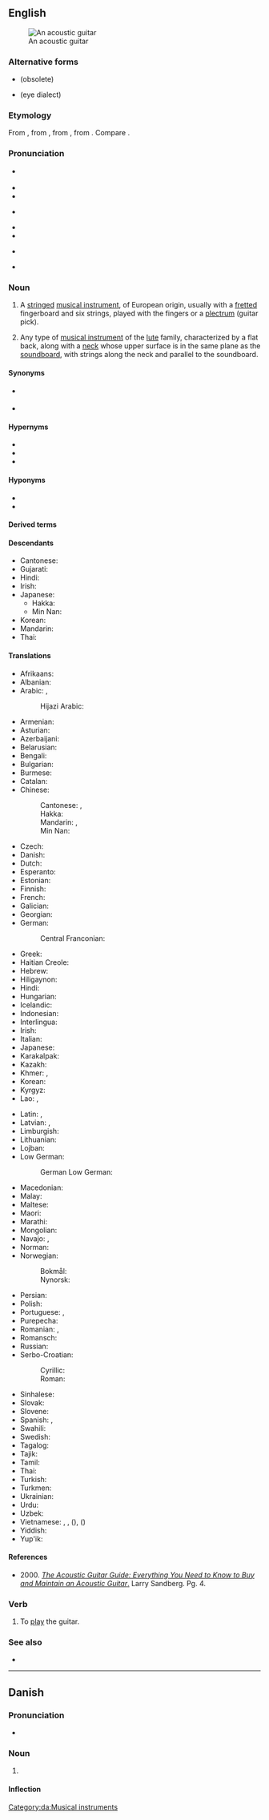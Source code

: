 ==English==
{{wikipedia}}
[[Image:Spanish guitar.jpg|thumb|An acoustic guitar]]

===Alternative forms===
* {{l|en|guittar}} (obsolete)
* {{l|en|gittar}} (eye dialect)

===Etymology===
From {{der|en|es|guitarra}}, from {{der|en|ar|قِيثَارَة}}, from {{der|en|la|cithara}}, from {{der|en|grc|κιθάρα}}. Compare {{m|en|cither}}.

===Pronunciation===
* {{a|UK}} {{IPA|/ɡɪˈtɑː(ɹ)/|lang=en}}
* {{audio|en-uk-guitar.ogg|Audio (UK)|lang=en}}
* {{rhymes|ɑː(ɹ)|lang=en}}
* {{a|GenAm}} {{IPA|/ɡɪˈtɑɹ/|lang=en}}
* {{audio|en-us-guitar.ogg|Audio (US)|lang=en}}
* {{rhymes|ɑː(ɹ)|lang=en}}
* {{a|Southern US}} {{IPA|/ˈɡɪ.tɑɹ/|lang=en}}
* {{rhymes|ɑː(ɹ)|lang=en}}
*: {{hyphenation|gui|tar|lang=en}}

===Noun===
{{en-noun}}

# {{lb|en|musical instrument}} A [[string]]ed [[musical instrument]], of European origin, usually with a [[fretted]] fingerboard and six strings, played with the fingers or a [[plectrum]] (guitar pick).
# {{lb|en|musical instrument}} Any type of [[musical instrument]] of the [[lute]] family, characterized by a flat back, along with a [[neck]] whose upper surface is in the same plane as the [[soundboard]], with strings along the neck and parallel to the soundboard.

====Synonyms====
* {{l|en|axe}} {{qualifier|slang}}
* {{l|en|gat}} {{qualifier|New Zealand slang}}

====Hypernyms====
* {{l|en|chordophone}}
* {{l|en|lute}}
* {{l|en|stringed instrument}}

====Hyponyms====
* {{l|en|acoustic guitar}}
* {{l|en|electric guitar}}

====Derived terms====
{{der4|acoustic guitar|air guitar|armónico guitar|banjitar|baritone guitar|Baroque guitar|bass guitar|bowed guitar|cigar box guitar|classical guitar|console steel guitar|contraguitar|eight-string guitar|electric guitar|flamenco guitar|four-string guitar|guitar cello|guitarist|guitarfish|guitjo|harp guitar|lap steel guitar|lead guitar|lute guitar|moon guitar|nylon-string guitar|parlor guitar|pedal steel guitar|Portuguese guitar|resonator guitar|rhythm guitar|romantic guitar|Russian guitar|Schrammel guitar|Selmer guitar|seven-string guitar|slide guitar|Spanish guitar|steel guitar|tenor guitar|twelve-stringed guitar|lang=en}}

====Descendants====
{{der-top|Terms borrowed from ''guitar''}}
* Cantonese: {{l|yue|結他|tr=git3 taa1}}
* Gujarati: {{l|gu|ગિટાર}}
* Hindi: {{l|hi|गिटार}}
* Irish: {{l|ga|giotár}}
* Japanese: {{l|ja|ギター|tr=gitā}}
** Hakka: {{l|hak|吉他|tr=kí-tá}}
** Min Nan: {{l|nan|吉他|tr=gì-tà, gih-tah}}
* Korean: {{l|ko|기타}}
* Mandarin: {{l|cmn|吉他|tr=jítā}}
* Thai: {{l|th|กีตาร์}}
{{der-bottom}}

====Translations====
{{trans-top|musical instrument}}
* Afrikaans: {{t|af|kitaar}}
* Albanian: {{t+|sq|kitarë|f}}
* Arabic: {{t|ar|قِيثَارَة|f}}, {{t|ar|جِيتَار|m|tr=gitār}}
*: Hijazi Arabic: {{t|acw|قيتار|m|tr=gītār}}
* Armenian: {{t+|hy|կիթառ}}
* Asturian: {{t|ast|guitarra|f}}
* Azerbaijani: {{t+|az|gitara}}
* Belarusian: {{t|be|гіта́ра|f}}
* Bengali: {{t|bn|গিটার|sc=Beng}}
* Bulgarian: {{t|bg|кита́ра|f}}
* Burmese: {{t+|my|ဂီတာ|sc=Mymr}}
* Catalan: {{t+|ca|guitarra|f}}
* Chinese:
*: Cantonese: {{t|yue|結他|sc=Hani}}, {{t|yue|结他|tr=git3 taa1|sc=Hani}}
*: Hakka: {{t|hak|吉他|tr=kí-tá|sc=Hani}}
*: Mandarin: {{t+|cmn|吉他|tr=jítā|sc=Hani}}, {{t+|cmn|六弦琴|tr=liùxiánqín|sc=Hani}}
*: Min Nan: {{t|nan|吉他|tr=gih-tah}}
* Czech: {{t+|cs|kytara|f}}
* Danish: {{t+|da|guitar|c}}
* Dutch: {{t+|nl|gitaar|f}}
* Esperanto: {{t|eo|gitaro}}
* Estonian: {{t|et|kitarr}}
* Finnish: {{t+|fi|kitara}}
* French: {{t+|fr|guitare|f}}
* Galician: {{t+|gl|guitarra|f}}
* Georgian: {{t|ka|გიტარა|sc=Geor}}
* German: {{t+|de|Gitarre|f}}
*: Central Franconian: {{t|gmw-cfr|Jitta|f}}
* Greek: {{t+|el|κιθάρα|f}}
* Haitian Creole: {{t|ht|gita}}
* Hebrew: {{t+|he|גִּיטָרָה|f|tr=gitara}}
* Hiligaynon: {{t|hil|gitara}}
* Hindi: {{t|hi|गिटार|sc=Deva}}
* Hungarian: {{t+|hu|gitár}}
* Icelandic: {{t+|is|gítar|m}}
* Indonesian: {{t+|id|gitar}}
* Interlingua: {{t|ia|guitarra}}
* Irish: {{t+|ga|giotár|m}}
* Italian: {{t+|it|chitarra|f}}
* Japanese: {{t+|ja|ギター|tr=gitā}}
* Karakalpak: {{t|kaa|gitar}}
* Kazakh: {{t|kk|гитара|sc=Cyrl}}
* Khmer: {{t|km|គីតា}}, {{t|km|ហ្គីតា}}
* Korean: {{t+|ko|기타}}
* Kyrgyz: {{t+|ky|гитара|sc=Cyrl}}
* Lao: {{t|lo|ກິຕາ|sc=Laoo}}, {{t|lo|ກີຕ້າ|sc=Laoo}}
{{trans-mid}}
* Latin: {{t|la|fides|f}}, {{t|la|cithara}}
* Latvian: {{t+|lv|ģitāra|f}}, {{t|lv|giča|f}} {{qualifier|slang}}
* Limburgish: {{t+|li|gitaar}}
* Lithuanian: {{t|lt|gitara|f}}
* Lojban: {{t|jbo|jgitrgitara}}
* Low German:
*: German Low German: {{t|nds-de|Gitarr}}
* Macedonian: {{t|mk|гита́ра|f}}
* Malay: {{t|ms|gitar}}
* Maltese: {{t|mt|kitarra|f}}
* Maori: {{t|mi|kitā}}
* Marathi: {{t|mr|गिटार|f|sc=Deva}}
* Mongolian: {{t+|mn|гитар|sc=Cyrl}}
* Navajo: {{t|nv|agaanstsiin}}, {{t|nv|daaltązhgo bee ndajinéhígíí}}
* Norman: {{t|nrf|gùitâre|f}}
* Norwegian:
*: Bokmål: {{t+|nb|gitar|m}}
*: Nynorsk: {{t+|no|gitar|m}}
* Persian: {{t+|fa|گیتار|tr=gitâr}}
* Polish: {{t+|pl|gitara|f}}
* Portuguese: {{t+|pt|guitarra|f}}, {{t+|pt|violão|m}}
* Purepecha: {{t-needed|pua}}
* Romanian: {{t+|ro|ghitară|f}}, {{t+|ro|chitară|f}}
* Romansch: {{t|rm|ghitarra|f}}
* Russian: {{t+|ru|гита́ра|f}}
* Serbo-Croatian:
*: Cyrillic: {{t|sh|гитара|f}}
*: Roman: {{t+|sh|gitara|f}}
* Sinhalese: {{t|si|ගිටාරය|sc=Sinh}}
* Slovak: {{t|sk|gitara|f}}
* Slovene: {{t+|sl|kitara|f}}
* Spanish: {{t+|es|guitarra|f}}, {{t|es|jarana|f}} {{qualifier|small}}
* Swahili: {{t+|sw|gitaa}}
* Swedish: {{t+|sv|gitarr|c}}
* Tagalog: {{t|tl|gitara}}
* Tajik: {{t+|tg|гитара|sc=Cyrl}}
* Tamil: {{t|ta|நரம்புக்கலம்}}
* Thai: {{t+|th|กีตาร์}}
* Turkish: {{t+|tr|gitar}}
* Turkmen: {{t|tk|gitar}}
* Ukrainian: {{t+|uk|гіта́ра|f}}
* Urdu: {{t|ur|گٹار|tr=giṭār|sc=ur-Arab}}
* Uzbek: {{t+|uz|gitara}}
* Vietnamese: {{t|vi|đàn ghi-ta}}, {{t+|vi|ghi-ta}}, {{t|vi|lục huyền cầm}} ({{t|vi|六絃琴}}), {{t|vi|Tây Ban cầm}} ({{t|vi|西班琴}})
* Yiddish: {{t|yi|גיטאַר|f|sc=Hebr}}
* Yup'ik: {{t|esu|kitalaq}}
{{trans-bottom}}

====References====
* 2000. [https://books.google.com/books?id=3s2FRq58oJAC&pg=PA3&dq=guitar+type+instruments&hl=en&sa=X&ved=0CDcQ6AEwA2oVChMIqvzDhuTFxwIVTHY-Ch0XlgKB#v=onepage&q=guitar%20type%20instruments&f=false ''The Acoustic Guitar Guide: Everything You Need to Know to Buy and Maintain an Acoustic Guitar''.] Larry Sandberg. Pg. 4.

===Verb===
{{en-verb}}

# {{lb|en|rare}} To [[play]] the guitar.

===See also===
* {{l|en|Appendix:Glossary of chordophones}}

----

==Danish==
{{wikipedia|lang=da}}

===Pronunciation===
* {{IPA|/ɡitar/|[ˈɡ̊itˢɑːˀ]|lang=da}}

===Noun===
{{da-noun|en|er}}

# {{l|en|guitar}}

====Inflection====
{{da-noun-infl|en|er}}

[[Category:da:Musical instruments]]